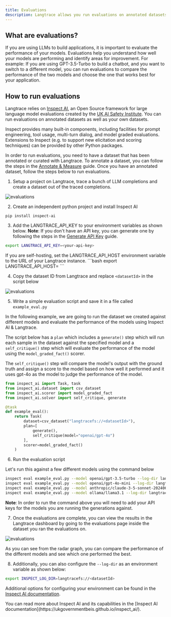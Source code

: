 ```yaml
---
title: Evaluations
description: Langtrace allows you run evaluations on annotated datasets and get insights on the performance of your application.
---
```


## What are evaluations?

If you are using LLMs to build applications, it is important to evaluate the performance of your models. Evaluations help you understand how well your models are performing and identify areas for improvement. For example: If you are using GPT-3.5-Turbo to build a chatbot, and you want to switch to a different model, you can run evaluations to compare the performance of the two models and choose the one that works best for your application.

## How to run evaluations

Langtrace relies on [Inspect AI](https://ukgovernmentbeis.github.io/inspect_ai/), an Open Source framework for large language model evaluations created by the [UK AI Safety Institute](https://www.gov.uk/government/news/ai-safety-institute-releases-new-ai-safety-evaluations-platform). You can run evaluations on annotated datasets as well as your own datasets.

Inspect provides many built-in components, including facilities for prompt engineering, tool usage, multi-turn dialog, and model graded evaluations. Extensions to Inspect (e.g. to support new elicitation and scoring techniques) can be provided by other Python packages.

In order to run evaluations, you need to have a dataset that has been annotated or curated with Langtrace. To annotate a dataset, you can follow the steps in the [Annotate & Measure](/features/annotations) guide. Once you have an annotated dataset, follow the steps below to run evaluations.

1. Setup a project on Langtrace, trace a bunch of LLM completions and create a dataset out of the traced completions.

![evaluations](/images/evals_step_1.png)

2. Create an independent python project and install Inspect AI

```
pip install inspect-ai
```

3. Add the LANGTRACE_API_KEY to your environment variables as shown below. **Note**: If you don't have an API key, you can generate one by following the steps in the [Generate API Key](/quickstart) guide.

```bash
export LANGTRACE_API_KEY=<your-api-key>
```

<Note>
If you are self-hosting, set the LANGTRACE_API_HOST environment variable to the URL of your Langtrace instance.
```bash
export LANGTRACE_API_HOST=<your-langtrace-instance-url>
```
</Note>

4. Copy the dataset ID from Langtrace and replace `<datasetId>` in the script below

![evaluations](/images/evals_step_2.png)

5. Write a simple evaluation script and save it in a file called `example_eval.py`

In the following example, we are going to run the dataset we created against different models and evaluate the performance of the models using Inspect AI & Langtrace.

The script below has a `plan` which includes a `generate()` step which will run each sample in the dataset against the specified model and a `self_critique()` step which will evaluate the performance of the model using the `model_graded_fact()` scorer.

The `self_critique()` step will compare the model's output with the ground truth and assign a score to the model based on how well it performed and it uses gpt-4o as the model to judge the performance of the model.

```python
from inspect_ai import Task, task
from inspect_ai.dataset import csv_dataset
from inspect_ai.scorer import model_graded_fact
from inspect_ai.solver import self_critique, generate

@task
def example_eval():
    return Task(
        dataset=csv_dataset("langtracefs://<datasetId>"),
        plan=[
            generate(),
            self_critique(model="openai/gpt-4o")
        ],
        scorer=model_graded_fact()
    )

```

6. Run the evaluation script

Let's run this against a few different models using the command below

```bash
inspect eval example_eval.py --model openai/gpt-3.5-turbo --log-dir langtracefs://<datasetId>
inspect eval example_eval.py --model openai/gpt-4o-mini --log-dir langtracefs://<datasetId>
inspect eval example_eval.py --model anthropic/claude-3-5-sonnet-20240620 --log-dir langtracefs://<datasetId>
inspect eval example_eval.py --model ollama/llama3.1 --log-dir langtracefs://<datasetId>
```

**Note**: In order to run the command above you will need to add your API keys for the models you are running the generations against.

7. Once the evaluations are complete, you can view the results in the Langtrace dashboard by going to the evaluations page inside the dataset you ran the evaluations on.

![evaluations](/images/evals_step_3.png)

As you can see from the radar graph, you can compare the performance of the different models and see which one performed the best.

8. Additionally, you can also configure the `--log-dir` as an environment variable as shown below:

```bash
export INSPECT_LOG_DIR=langtracefs://<datasetId>
```

Additional options for configuring your environment can be found in the [Inspect AI documentation](https://ukgovernmentbeis.github.io/inspect_ai/workflow.html#sec-workflow-configuration).

<Tip>
  You can read more about Inspect AI and its capabilities in the [Inspect AI
  documentation](https://ukgovernmentbeis.github.io/inspect_ai/).
</Tip>
